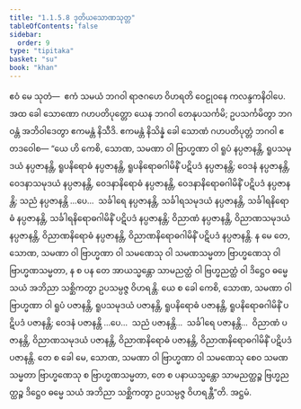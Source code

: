 ```yaml
---
title: "1.1.5.8 ဒုတိယသောဏသုတ္တ"
tableOfContents: false
sidebar:
  order: 9
type: "tipitaka"
basket: "su"
book: "khan"
---
```



<DynamicBreadcrumb />

<Division number="50" book="khan">

<Paragraph number="219" book="khan">
ဧဝံ မေ သုတံ—  ဧကံ သမယံ ဘဂဝါ ရာဇဂဟေ ဝိဟရတိ ဝေဠုဝနေ ကလန္ဒကနိဝါပေ. အထ ခေါ သောဏော ဂဟပတိပုတ္တော ယေန ဘဂဝါ တေနုပသင်္ကမိ; ဥပသင်္ကမိတွာ ဘဂဝန္တံ အဘိဝါဒေတွာ ဧကမန္တံ နိသီဒိ. ဧကမန္တံ နိသိန္နံ ခေါ သောဏံ ဂဟပတိပုတ္တံ ဘဂဝါ ဧတဒဝေါစ—
</Paragraph>

<Paragraph number="220" book="khan">
“ယေ ဟိ ကေစိ, သောဏ, သမဏာ ဝါ ဗြာဟ္မဏာ ဝါ ရူပံ နပ္ပဇာနန္တိ, ရူပသမုဒယံ နပ္ပဇာနန္တိ, ရူပနိရောဓံ နပ္ပဇာနန္တိ, ရူပနိရောဓဂါမိနိံ ပဋိပဒံ နပ္ပဇာနန္တိ; ဝေဒနံ နပ္ပဇာနန္တိ, ဝေဒနာသမုဒယံ နပ္ပဇာနန္တိ, ဝေဒနာနိရောဓံ နပ္ပဇာနန္တိ, ဝေဒနာနိရောဓဂါမိနိံ ပဋိပဒံ နပ္ပဇာနန္တိ; သညံ နပ္ပဇာနန္တိ …ပေ…  သင်္ခါရေ နပ္ပဇာနန္တိ, သင်္ခါရသမုဒယံ နပ္ပဇာနန္တိ, သင်္ခါရနိရောဓံ နပ္ပဇာနန္တိ, သင်္ခါရနိရောဓဂါမိနိံ ပဋိပဒံ နပ္ပဇာနန္တိ; ဝိညာဏံ နပ္ပဇာနန္တိ, ဝိညာဏသမုဒယံ နပ္ပဇာနန္တိ, ဝိညာဏနိရောဓံ နပ္ပဇာနန္တိ, ဝိညာဏနိရောဓဂါမိနိံ ပဋိပဒံ နပ္ပဇာနန္တိ. န မေ တေ, သောဏ, သမဏာ ဝါ ဗြာဟ္မဏာ ဝါ သမဏေသု ဝါ သမဏသမ္မတာ ဗြာဟ္မဏေသု ဝါ ဗြာဟ္မဏသမ္မတာ, န စ ပန တေ အာယသ္မန္တော သာမညတ္ထံ ဝါ ဗြဟ္မညတ္ထံ ဝါ ဒိဋ္ဌေဝ ဓမ္မေ သယံ အဘိညာ သစ္ဆိကတွာ ဥပသမ္ပဇ္ဇ ဝိဟရန္တိ.
</Paragraph>

<Paragraph number="221" book="khan">
ယေ စ ခေါ ကေစိ, သောဏ, သမဏာ ဝါ ဗြာဟ္မဏာ ဝါ ရူပံ ပဇာနန္တိ, ရူပသမုဒယံ ပဇာနန္တိ, ရူပနိရောဓံ ပဇာနန္တိ, ရူပနိရောဓဂါမိနိံ ပဋိပဒံ ပဇာနန္တိ; ဝေဒနံ ပဇာနန္တိ …ပေ…  သညံ ပဇာနန္တိ…  သင်္ခါရေ ပဇာနန္တိ…  ဝိညာဏံ ပဇာနန္တိ, ဝိညာဏသမုဒယံ ပဇာနန္တိ, ဝိညာဏနိရောဓံ ပဇာနန္တိ, ဝိညာဏနိရောဓဂါမိနိံ ပဋိပဒံ ပဇာနန္တိ. တေ စ ခေါ မေ, သောဏ, သမဏာ ဝါ ဗြာဟ္မဏာ ဝါ သမဏေသု စေဝ သမဏသမ္မတာ ဗြာဟ္မဏေသု စ ဗြာဟ္မဏသမ္မတာ, တေ စ ပနာယသ္မန္တော သာမညတ္ထဉ္စ ဗြဟ္မညတ္ထဉ္စ ဒိဋ္ဌေဝ ဓမ္မေ သယံ အဘိညာ သစ္ဆိကတွာ ဥပသမ္ပဇ္ဇ ဝိဟရန္တီ”တိ.

</Paragraph>
</Division>

<Paragraph number="222" type="center" book="khan">
အဋ္ဌမံ.
</Paragraph>